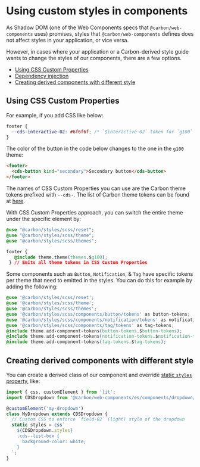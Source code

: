 
<Meta title="Introduction/Custom styles" />

# Using custom styles in components

As Shadow DOM (one of the Web Components specs that `@carbon/web-components`
uses) promises, styles that `@carbon/web-components` defines does not affect
styles in your application, or vice versa.

However, in cases where your application or a Carbon-derived style guide wants
to change the styles of our components, there are a few options.

- [Using CSS Custom Properties](#using-css-custom-properties)
- [Dependency injection](#dependency-injection)
- [Creating derived components with different style](#creating-derived-components-with-different-style)

## Using CSS Custom Properties

For example, if you add CSS like below:

```css
footer {
  --cds-interactive-02: #6f6f6f; /* `$interactive-02` token for `g100` theme */
}
```

The color of the button in the code below changes to the one in the `g100`
theme:

```html
<footer>
  <cds-button kind="secondary">Secondary button</cds-button>
</footer>
```

The names of CSS Custom Properties you can use are the Carbon theme tokens
prefixed with `--cds-`. The list of Carbon theme tokens can be found at
[here](https://github.com/carbon-design-system/carbon/blob/v11.34.1/packages/themes/src/index.js).

With CSS Custom Properties approach, you can switch the entire theme under the
specific element by:

```css
@use "@carbon/styles/scss/reset";
@use "@carbon/styles/scss/theme";
@use "@carbon/styles/scss/themes";

footer {
   @include theme.theme(themes.$g100);
 } // Emits all theme tokens in CSS Custom Properties
```

Some components such as `Button`, `Notification`, & `Tag` have specific tokens
per theme that need to emitted in the styles. You can do this for example by
adding the following:

```css
@use '@carbon/styles/scss/reset';
@use '@carbon/styles/scss/theme';
@use '@carbon/styles/scss/themes';
@use '@carbon/styles/scss/components/button/tokens' as button-tokens;
@use '@carbon/styles/scss/components/notification/tokens' as notification-tokens;
@use '@carbon/styles/scss/components/tag/tokens' as tag-tokens;
@include theme.add-component-tokens(button-tokens.$button-tokens);
@include theme.add-component-tokens(notification-tokens.$notification-tokens);
@include theme.add-component-tokens(tag-tokens.$tag-tokens);
```

## Creating derived components with different style

You can create a derived class of our component and override
[static `styles` property](https://lit-element.polymer-project.org/guide/styles#static-styles),
like:

```javascript
import { css, customElement } from 'lit';
import CDSDropdown from '@carbon/web-components/es/components/dropdown/dropdown';

@customElement('my-dropdown')
class MyDropdown extends CDSDropdown {
  // Custom CSS to enforce `field-02` (light) style of the dropdown
  static styles = css`
    ${CDSDropdown.styles}
    .cds--list-box {
      background-color: white;
    }
  `;
}
```
